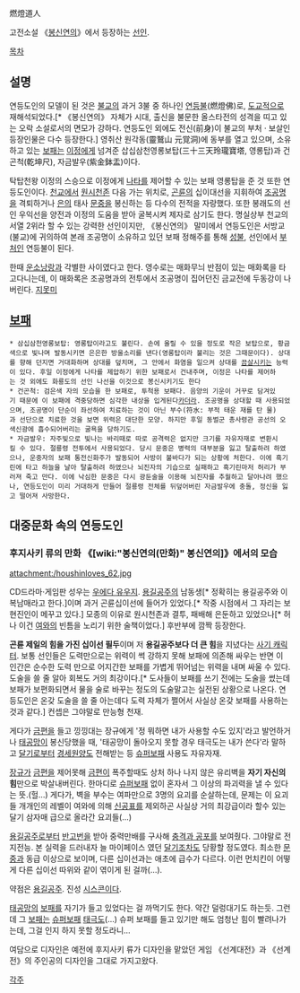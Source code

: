 燃燈道人

고전소설 《[[봉신연의]]》에서 등장하는 [[선인]].

[[목차]]
== 설명 ==
연등도인의 모델이 된 것은 [[불교]]의 과거 3불 중 하나인 [[연등불]](燃燈佛)로, [[도교]]적으로 재해석되었다.[* 《봉신연의》 자체가 시대, 출신을 불문한 올스타전의 성격을 띠고 있는 오락 소설로서의 면모가 강하다. 연등도인 외에도 전신(前身)이 불교의 부처 · 보살인 등장인물은 다수 등장한다.] 영취산 원각동(靈鷲山 元覚洞)에 동부를 열고 있으며, 소유하고 있는 [[보패]]는 [[이정]]에게 넘겨준 삽십삼천영롱보탑(三十三天玲瓏寶塔, 영롱탑)과 건곤척(乾坤尺), 자금발우(紫金鉢盂)이다.

탁탑천왕 이정의 스승으로 이정에게 [[나타]]를 제어할 수 있는 보패 영롱탑을 준 것 또한 연등도인이다. [[천교]]에서 [[원시천존]] 다음 가는 위치로, [[곤륜]]의 십이대선을 지휘하여 [[조공명]]을 격퇴하거나 [[은]]의 태사 [[문중]]을 봉신하는 등 다수의 전적을 자랑했다. 또한 봉래도의 선인 우익선을 양전과 이정의 도움을 받아 굴복시켜 제자로 삼기도 한다. 명실상부 천교의 서열 2위라 할 수 있는 강력한 선인이지만, 《봉신연의》 말미에서 연등도인은 서방교(불교)에 귀의하여 본래 조공명이 소유하고 있던 보패 정해주를 통해 [[성불]], 선인에서 [[부처]]인 연등불이 된다. 

한때 [[운소낭랑]]과 각별한 사이였다고 한다. 영수로는 매화무늬 반점이 있는 매화록을 타고다니는데, 이 매화록은 조공명과의 전투에서 조공명이 집어던진 금교전에 두동강이 나버린다. [[지못미]]

== [[보패]] ==
 * 삼십삼천영롱보탑: 영롱탑이라고도 불린다. 손에 올릴 수 있을 정도로 작은 보탑으로, 황금색으로 빛나며 발동시키면 은은한 방울소리를 낸다(영롱탑이라 불리는 것은 그때문이다). 상대를 향해 던지면 거대화하며 상대를 덮치며, 그 안에서 화염을 일으켜 상대를 [[끔살]]시키는 능력이 있다. 후일 이정에게 나타를 제압하기 위한 보패로서 건내주며, 이정은 나타를 제어하는 것 외에도 화룡도의 선인 나선을 이것으로 봉신시키기도 한다
 * 건곤척: 검은색 자의 모습을 한 보패로, 투척용 보패다. 음양의 기운이 거꾸로 담겨있기 때문에 이 보패에 격중당하면 심각한 내상을 입게된다[[카더라]]. 조공명을 상대할 때 사용되었으며, 조공명이 단순이 좌선하여 치료하는 것이 아닌 부수(符水: 부적 태운 재를 탄 물)과 선단으로 치료한 것을 보면 위력은 대단한 모양. 하지만 후일 동벌군 총사령관 공선의 오색신광에 흡수되어버리는 굴욕을 당하기도.
 * 자금발우: 자주빛으로 빛나는 바리때로 따로 공격력은 없지만 크기를 자유자재로 변환시킬 수 있다. 절룡령 전투에서 사용되었다. 당시 문중은 병력의 대부분을 잃고 탈출하려 하였으나, 운중자의 보패 통전신화주가 발동되어 사방이 불바다가 되는 상황에 처한다. 이에 흑기린에 타고 하늘을 날아 탈출하려 하였으나 뇌진자의 기습으로 실패하고 흑기린마저 허리가 부러져 죽고 만다. 이에 낙심한 문중은 다시 광둔술을 이용해 뇌진자를 추월하고 달아나려 했으나, 연등도인이 미리 거대하게 만들어 절룡령 전체를 뒤덮어버린 자금발우에 충돌, 정신을 잃고 떨어져 사망한다.

== 대중문화 속의 연등도인 ==
=== 후지사키 류의 만화 《[wiki:"봉신연의(만화)" 봉신연의]》에서의 모습 ===
attachment:/houshinloves_62.jpg

CD드라마·게임판 성우는 [[우에다 유우지]]. [[용길공주]]의 남동생[* 정확히는 용길공주와 이복남매라고 한다.]이며 과거 곤륜십이선에 들어가 있었다.[* 작중 시점에서 그 자리는 보현진인이 메꾸고 있다.] 모종의 이유로 원시천존과 결투, 패배해 은둔하고 있었으나[* 허나 이건 [[여와]]의 빈틈을 노리기 위한 술책이었다.] 후반부에 깜짝 등장한다. 

'''곤륜 제일의 힘을 가진 십이선 필두'''이며 저 '''용길공주보다 더 큰 힘'''을 지녔다는 [[사기 캐릭터]]. 보통 선인들은 도력만으로는 위력이 썩 강하지 못해 보패에 의존해 싸우는 반면 이 인간은 순수한 도력 만으로 어지간한 보패를 가볍게 뛰어넘는 위력을 내며 싸울 수 있다. 도술을 쓸 줄 알아 회복도 거의 최강이다.[* 도사들이 보패를 쓰기 전에는 도술을 썼는데 보패가 보편화되면서 물을 술로 바꾸는 정도의 도술말고는 실전된 상황으로 나온다. 연등도인은 온갖 도술을 쓸 줄 아는데다 도력 자체가 쩔어서 사실상 온갖 보패를 사용하는 것과 같다.] 컨셉은 그야말로 만능형 천재.

게다가 [[금편]]을 들고 낑낑대는 장규에게 '정 뭐하면 내가 사용할 수도 있지'라고 발언하거나 [[태공망]]이 봉신당했을 때, '태공망이 돌아오지 못할 경우 태극도는 내가 쓴다'라 말하고 [[달기]]로부터 [[경세원양]]도 전해받는 등 [[슈퍼보패]] 사용도 자유자재. 

[[장규]]가 [[금편]]을 제어못해 [[금편]]이 폭주할때도 상처 하나 나지 않은 유리벽을 '''자기 자신의 힘'''만으로 박살내버린다. 한마디로 [[슈퍼보패]] 없이 혼자서 그 이상의 파괴력을 낼 수 있다는 뜻.(헐...) 게다가, 벽을 부수는 여파만으로 3명의 요괴를 순살하는데, 문제는 이 요괴들 개개인의 레벨이 여와에 의해 [[신공표]]를 제외하곤 사실상 거의 최강급이라 할수 있는 달기 삼자매 급으로 올라간 요괴들(...)
 
[[용길공주]]로부터 [[반고번]]을 받아 중력만배를 구사해 [[충격과 공포]]를 보여줬다. 그야말로 전지전능. 본 실력을 드러내자 늘 마이페이스 였던 [[달기]]조차도 당황할 정도였다. 최소한 [[문중]]과 동급 이상으로 보이며, 다른 십이선과는 애초에 급수가 다르다. 이런 먼치킨이 어떻게 다른 십이선 따위와 같이 엮이게 된 걸까(...).

약점은 [[용길공주]]. 진성 [[시스콘]]이다.

[[태공망]]의 [[보패]]를 자기가 들고 있었다는 걸 까먹기도 한다. 약간 덜렁대기도 하는듯. 그런데 그 [[보패]]는 [[슈퍼보패]] [[태극도]](...) 슈퍼 보패를 들고 있기만 해도 엄청난 힘이 빨려나가는데, 그걸 인지 하지 못할 정도라니...

여담으로 디자인은 예전에 후지사키 류가 디자인을 맡았던 게임 《선계대전》과 《선계전》의 주인공의 디자인을 그대로 가지고왔다.

[[각주]]
